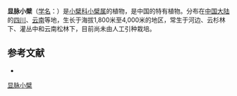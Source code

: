 {{Speciesbox
| name = 显脉小檗
| status = 
| status_system = 
| image =
| genus = Berberis
| species = phanera
| authority = Schneid.
}}

'''显脉小檗'''（[[学名|学名]]：{{lang|la|''Berberis phanera''}}）是[[小檗科|小檗科]][[小檗属|小檗属]]的植物，是中国的特有植物。分布在[[中国大陆|中国大陆]]的[[四川|四川]]、[[云南|云南]]等地，生长于海拔1,800米至4,000米的地区，常生于河边、云杉林下、灌丛中和云南松林下，目前尚未由人工引种栽培。

== 参考文献 ==
<div class="references-small">
* {{cite web| url =http://www.bioinfo.cn/db05/KmzwSpecies.php?action=view&id=1563| title =显脉小檗| work =《中国高等植物数据库全库》| publisher =中国科学院微生物研究所| author =昆明植物研究所| accessdate =2009-02-22| deadurl =yes| archiveurl =https://web.archive.org/web/20160305055649/http://www.bioinfo.cn/db05/KmzwSpecies.php?action=view&id=1563| archivedate =2016-03-05}}
</div>
{{Taxonbar|from=Q11089096}}

[[Category:小檗属|显脉小檗]]


{{植物小作品}}